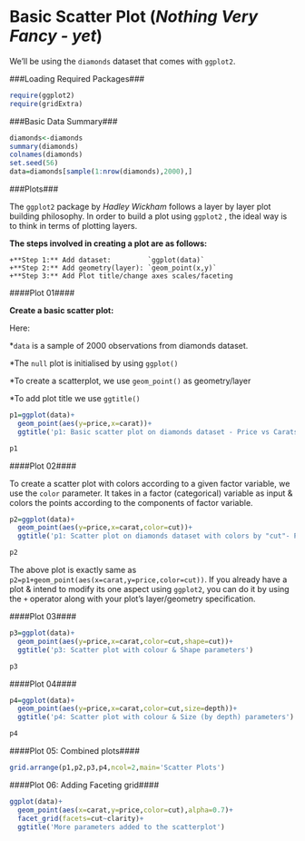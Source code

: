 Basic Scatter Plot (*Nothing Very Fancy - yet*)
===============================================

We'll be using the `diamonds` dataset that comes with `ggplot2`.

###Loading Required Packages###
```r

require(ggplot2)
require(gridExtra)
```

###Basic Data Summary###

```r

diamonds<-diamonds
summary(diamonds)
colnames(diamonds)
set.seed(56)
data=diamonds[sample(1:nrow(diamonds),2000),]
```


###Plots###

The `ggplot2` package by *Hadley Wickham* follows a layer by layer plot building philosophy. In order to build a plot using `ggplot2` , the ideal way is to think in terms of plotting layers.

**The steps involved in creating a plot are as follows:**

    +**Step 1:** Add dataset:         `ggplot(data)`
    +**Step 2:** Add geometry(layer): `geom_point(x,y)`
    +**Step 3:** Add Plot title/change axes scales/faceting

####Plot 01####


**Create a basic scatter plot:**

Here:

*`data` is a sample of 2000 observations from diamonds dataset.

*The `null` plot is initialised by using `ggplot()`

*To create a scatterplot, we use `geom_point()` as geometry/layer

*To add plot title we use `ggtitle()`

```r

p1=ggplot(data)+ 
  geom_point(aes(y=price,x=carat))+
  ggtitle('p1: Basic scatter plot on diamonds dataset - Price vs Carats')

p1

```

####Plot 02####

To create a scatter plot with colors according to a given factor variable, we use the `color` parameter. It takes in a factor (categorical) variable as input & colors the points according to the components of factor variable.

```r

p2=ggplot(data)+
  geom_point(aes(y=price,x=carat,color=cut))+
  ggtitle('p1: Scatter plot on diamonds dataset with colors by "cut"- Price vs Carats')

p2

```

The above plot is exactly same as `p2=p1+geom_point(aes(x=carat,y=price,color=cut))`. If you already have a plot & intend to modify its one aspect using `ggplot2`, you can do it by using the `+` operator along with your plot's layer/geometry specification.


####Plot 03####

```r
p3=ggplot(data)+
  geom_point(aes(y=price,x=carat,color=cut,shape=cut))+
  ggtitle('p3: Scatter plot with colour & Shape parameters')

p3

```

####Plot 04####

```r

p4=ggplot(data)+
  geom_point(aes(y=price,x=carat,color=cut,size=depth))+
  ggtitle('p4: Scatter plot with colour & Size (by depth) parameters')

p4
```

####Plot 05: Combined plots####

```r

grid.arrange(p1,p2,p3,p4,ncol=2,main='Scatter Plots')

```


####Plot 06: Adding Faceting grid####

```r

ggplot(data)+
  geom_point(aes(x=carat,y=price,color=cut),alpha=0.7)+
  facet_grid(facets=cut~clarity)+
  ggtitle('More parameters added to the scatterplot')

```